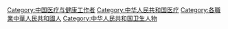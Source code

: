 [[Category:中国医疗与健康工作者|Category:中国医疗与健康工作者]]
[[Category:中华人民共和国医疗|Category:中华人民共和国医疗]]
[[Category:各職業中華人民共和國人|Category:各職業中華人民共和國人]]
[[Category:中华人民共和国卫生人物|Category:中华人民共和国卫生人物]]